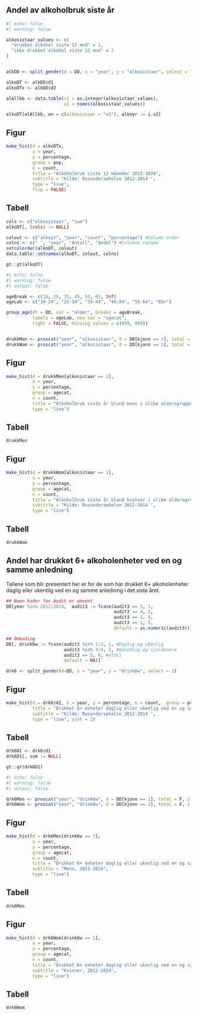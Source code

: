 
## Andel av alkoholbruk siste år 

```r
#| echo: false
#| warning: false

alkosistaar_values <- c(
  "drukket alkohol siste 12 mnd" = 1,
  "ikke drukket alkohol siste 12 mnd" = 2
)


alkDD <- split_gender(d = DD, x = "year", y = "alkosistaar", select = 1)

alkoDT <- alkDD$d1 
alkoDTx <- alkDD$d2 

alAllkb <- data.table(v1 = as.integer(alkosistaar_values),
                      v2 = names(alkosistaar_values))

alkoDT[alAllkb, on = c(alkosistaar = "v1"), alkoyr := i.v2]

```

::: {.panel-tabset}
## Figur
```r

make_hist(d = alkoDTx,
          x = year,
          y = percentage,
          group = pop,
          n = count,
          title = "Alkoholbruk siste 12 måneder 2012-2024",
          subtitle = "Kilde: Rusundersøkelse 2012-2014 ",
          type = "line",
          flip = FALSE)
```

## Tabell

```r
cols <- c("alkosistaar", "sum")
alkoDT[, (cols) := NULL]

colout <- c("alkoyr", "year", "count", "percentage") #Column order
colns <- c(" ", "year", "Antall", "Andel") #Columns rename
setcolorder(alkoDT, colout)
data.table::setnames(alkoDT, colout, colns)

gt::gt(alkoDT)

```
:::


<!-- Alkoholbruk siste år bland menn i ulike aldersgrupper, 2012-2024 -->

```r
#| echo: false
#| warning: false
#| output: false

ageBreak <- c(16, 25, 35, 45, 55, 65, Inf)
ageLab <- c("16-24", "25-34", "35-44", "45-54", "55-64", "65+")

group_age(dt = DD, var = "alder", breaks = ageBreak,
          labels = ageLab, new_var = "agecat",
          right = FALSE, missing_values = c(999, 998))


drukkMen <- proscat("year", "alkosistaar", d = DD[kjonn == 1], total = F, z = "agecat")
drukkWom <- proscat("year", "alkosistaar", d = DD[kjonn == 2], total = F, z = "agecat")

```

::: {.panel-tabset}

## Figur
```r
make_hist(d = drukkMen[alkosistaar == 1],
          x = year,
          y = percentage,
          group = agecat,
          n = count,
          title = "Alkoholbruk siste år bland menn i ulike aldersgrupper, 2012- 2024",
          type = "line")

```
## Tabell

```r
drukkMen
```

:::

<!-- For kvinner -->

::: {.panel-tabset}

## Figur
```r
make_hist(d = drukkWom[alkosistaar == 1],
          x = year,
          y = percentage,
          group = agecat,
          n = count,
          title = "Alkoholbruk siste år bland kvinner i ulike aldersgrupper, 2012- 2024",
          subtitle = "Kilde: Rusundersøkelse 2012-2014 ",
          type = "line")

```
## Tabell

```r
drukkWom
```
:::


## Andel har drukket 6+ alkoholenheter ved en og samme anledning

Tallene som blir presentert her er for de som har drukket 6+ alkoholenheter
daglig eller ukentlig ved en og samme anledning i det siste året.

```r
## Noen koder for Audit er omvent
DD[year %in% 2012:2014,  audit3 := fcase(audit3 == 5, 1,
                                         audit3 == 4, 2,
                                         audit3 == 2, 4,
                                         audit3 == 1, 5,
                                         default = as.numeric(audit3))]

## Omkoding
DD[, drink6w := fcase(audit3 %in% 1:2, 1, #Daglig og ukenlig
                      audit3 %in% 3:4, 2, #månedlig og sjeldenere
                      audit3 == 5, 0, #aldri
                      default = NA)]

drk6 <- split_gender(d=DD, x = "year", y = "drink6w", select = 1)

```


::: {.panel-tabset}

## Figur

```r

make_hist(d = drk6$d2, x = year, y = percentage, n = count,  group = pop,
          title = "Drukket 6+ enheter daglig eller ukenlig ved en og samme anledning siste år",
          subtitle = "Kilde: Rusundersøkelse 2012-2014 ",
          type = "line", yint = 2)
```

## Tabell

```r

drk6D1 <- drk6$d1
drk6D1[, sum := NULL]

gt::gt(drk6D1)
```

:::

<!-- Drukket 6+ alder og kjønn -->

```r
#| echo: false
#| warning: false
#| output: false

drk6Men <- proscat("year", "drink6w", d = DD[kjonn == 1], total = F, z = "agecat")
drk6Wom <- proscat("year", "drink6w", d = DD[kjonn == 2], total = F, z = "agecat")

```

::: {.panel-tabset}

## Figur
```r
make_hist(d = drk6Men[drink6w == 1],
          x = year,
          y = percentage,
          group = agecat,
          n = count,
          title = "Drukket 6+ enheter daglig eller ukenlig ved en og samme anledning siste år",
          subtitle = "Menn, 2012-2024",
          type = "line")

```
## Tabell

```r
drk6Men
```

:::

<!-- For kvinner -->

::: {.panel-tabset}

## Figur
```r
make_hist(d = drk6Wom[drink6w == 1],
          x = year,
          y = percentage,
          group = agecat,
          n = count,
          title = "Drukket 6+ enheter daglig eller ukenlig ved en og samme anledning siste år",
          subtitle = "Kvinner, 2012-2024",
          type = "line")

```
## Tabell

```r
drk6Wom
```
:::

